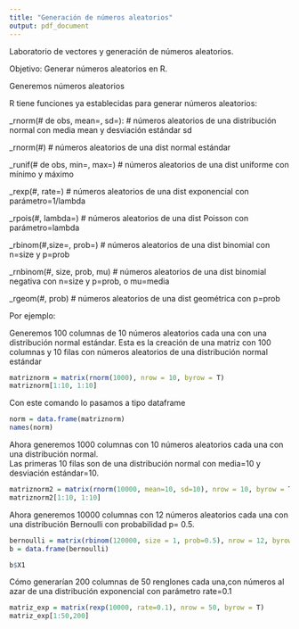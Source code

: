 ---
title: "Generación de números aleatorios"
output: pdf_document
---
Laboratorio de vectores y generación de números aleatorios. 

Objetivo: Generar números aleatorios en R.

Generemos números aleatorios

R tiene funciones ya establecidas para generar números aleatorios:
  
_rnorm(# de obs, mean=, sd=): 	# números aleatorios de una distribución normal con media mean y desviación estándar sd

_rnorm(#) 	# números aleatorios de una dist normal estándar

_runif(# de obs, min=, max=)	# números aleatorios de una dist uniforme con mínimo y máximo

_rexp(#, rate=)	# números aleatorios de una dist exponencial con parámetro=1/lambda

_rpois(#, lambda=)	# números aleatorios de una dist Poisson con parámetro=lambda

_rbinom(#,size=, prob=)	# números aleatorios de una dist binomial con n=size y p=prob

_rnbinom(#, size, prob, mu)	# números aleatorios de una dist binomial negativa con n=size y p=prob, o mu=media

_rgeom(#, prob)	# números aleatorios de una dist geométrica con p=prob

Por ejemplo:
                   
Generemos 100 columnas de 10 números aleatorios cada una con una distribución normal
estándar.
Esta es la creación de una matriz con 100 columnas y 10 filas con números aleatorios
de una distribución normal estándar


```{r}
matriznorm = matrix(rnorm(1000), nrow = 10, byrow = T)
matriznorm[1:10, 1:10]
```

Con este comando lo pasamos a tipo dataframe

```{r}
norm = data.frame(matriznorm)
names(norm)
```

Ahora generemos 1000 columnas con 10 números aleatorios cada una con una distribución normal.  
Las primeras 10 filas son de una distribución normal con media=10 y desviación estándar=10.

```{r}
matriznorm2 = matrix(rnorm(10000, mean=10, sd=10), nrow = 10, byrow = T)
matriznorm2[1:10, 1:10]
```

Ahora generemos 10000 columnas con 12 números aleatorios cada una 
con una distribución Bernoulli con probabilidad p= 0.5.  

```{r}
bernoulli = matrix(rbinom(120000, size = 1, prob=0.5), nrow = 12, byrow = T)
b = data.frame(bernoulli)

b$X1

```

Cómo generarían 200 columnas de 50 renglones cada una,con números al azar de una distribución exponencial con parámetro rate=0.1

```{r}
matriz_exp = matrix(rexp(10000, rate=0.1), nrow = 50, byrow = T)
matriz_exp[1:50,200]
```





